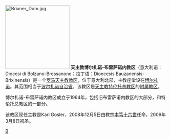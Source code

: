 [[File:Brixner_Dom.jpg|200px]]
'''天主教博尔扎诺-布雷萨诺内教区'''（意大利语：Diocesi di Bolzano-Bressanone；拉丁语：Dioecesis Bauzanensis-Brixinensis）是一个[[罗马天主教|罗马天主教]][[教区|教区]]，位于意大利北部，主教座堂设在[[博尔扎诺|博尔扎诺]]。其范围相当于[[波尔扎诺自治省|波尔扎诺自治省]]。该教区是[[天主教特伦托总教区|天主教特伦托总教区]]的[[附属教区|附属教区]]。

博尔扎诺-布雷萨诺内教区成立于1964年，包括旧布雷萨诺内教区的大部分，和特伦托总教区的一部分。

该教区现任主教是Karl Gosler，2008年12月5日由教宗[[本笃十六世|本笃十六世]]任命，2009年3月8日祝圣。

{{意大利天主教教區}}
{{Authority control}}
[[Category:意大利天主教教区|B]]